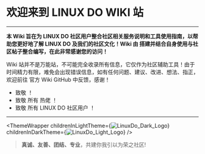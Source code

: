 <br></br>


# 欢迎来到 LINUX DO WIKI 站

---

**本 Wiki 旨在为 LINUX DO 社区用户整合社区相关服务说明和工具使用指南，以帮助您更好地了解 LINUX DO 及我们的社区文化！Wiki 由 <UserHoverCard username='Chenyme' /> 搭建并结合自身使用与社区帖子整合编写，在此非常感谢您的访问！**


Wiki 站并不是万能站，不可能完全收录所有信息，它仅作为社区辅助工具！由于时间精力有限，难免会出现错误信息，如有任何问题、建议、改进、想法、指正，欢迎前往 <Link href='https://github.com/chenyme/LinuxDoWiki' target='_blank' className='text-blue-500'>官方 Wiki GitHub</Link> 中反馈，感谢！


- 致敬 **<UserHoverCard username='neo' />** ！
- 致敬 所有 热佬 ！
- 致敬 所有 LINUX DO 社区用户 ！

---

<ThemeWrapper
    childrenInLightTheme={<Image src='/linuxdo_dark.png' width={200} height={100} alt='LinuxDo_Dark_Logo'/>}
    childrenInDarkTheme={<Image src='/linuxdo_light.png' width={200} height={100} alt='LinuxDo_Light_Logo'/>}
/>

> **真诚、友善、团结、专业**，共建你我引以为荣之社区!
